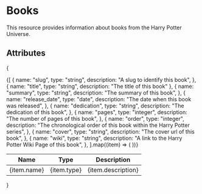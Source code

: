 # Books

This resource provides information about books from the Harry Potter Universe.

## Attributes

{

<table>
  <thead>
    <tr>
      <th>Name</th>
      <th>Type</th>
      <th>Description</th>
    </tr>
  </thead>
  <tbody>
    {[
      {
        name: "slug",
        type: "string",
        description: "A slug to identify this book",
      },
      { name: "title", type: "string", description: "The title of this book" },
      {
        name: "summary",
        type: "string",
        description: "The summary of this book",
      },
      {
        name: "release_date",
        type: "date",
        description: "The date when this book was released",
      },
      {
        name: "dedication",
        type: "string",
        description: "The dedication of this book",
      },
      {
        name: "pages",
        type: "integer",
        description: "The number of pages of this book",
      },
      {
        name: "order",
        type: "integer",
        description:
          "The chronological order of this book within the Harry Potter series",
      },
      {
        name: "cover",
        type: "string",
        description: "The cover url of this book",
      },
      {
        name: "wiki",
        type: "string",
        description: "A link to the Harry Potter Wiki Page of this book",
      },
    ].map((item) => (
      <tr key={item.name}>
        <td>{item.name}</td>
        <td>{item.type}</td>
        <td>{item.description}</td>
      </tr>
    ))}
  </tbody>
</table>
}
